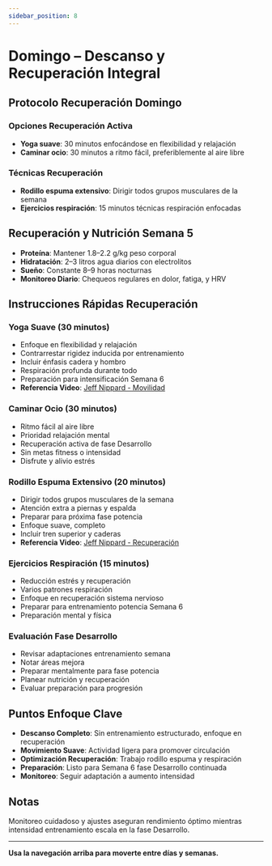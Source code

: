 ```yaml
---
sidebar_position: 8
---
```



<WorkoutNav weekNumber={5} />

# Domingo – Descanso y Recuperación Integral

## Protocolo Recuperación Domingo

### Opciones Recuperación Activa
- **Yoga suave**: 30 minutos enfocándose en flexibilidad y relajación
- **Caminar ocio**: 30 minutos a ritmo fácil, preferiblemente al aire libre

### Técnicas Recuperación
- **Rodillo espuma extensivo**: Dirigir todos grupos musculares de la semana
- **Ejercicios respiración**: 15 minutos técnicas respiración enfocadas

## Recuperación y Nutrición Semana 5

- **Proteína**: Mantener 1.8–2.2 g/kg peso corporal
- **Hidratación**: 2–3 litros agua diarios con electrolitos
- **Sueño**: Constante 8–9 horas nocturnas
- **Monitoreo Diario**: Chequeos regulares en dolor, fatiga, y HRV

## Instrucciones Rápidas Recuperación

### Yoga Suave (30 minutos)
- Enfoque en flexibilidad y relajación
- Contrarrestar rigidez inducida por entrenamiento
- Incluir énfasis cadera y hombro
- Respiración profunda durante todo
- Preparación para intensificación Semana 6
- **Referencia Video**: [Jeff Nippard - Movilidad](https://www.youtube.com/watch?v=8wPpK6xW9s8)

### Caminar Ocio (30 minutos)
- Ritmo fácil al aire libre
- Prioridad relajación mental
- Recuperación activa de fase Desarrollo
- Sin metas fitness o intensidad
- Disfrute y alivio estrés

### Rodillo Espuma Extensivo (20 minutos)
- Dirigir todos grupos musculares de la semana
- Atención extra a piernas y espalda
- Preparar para próxima fase potencia
- Enfoque suave, completo
- Incluir tren superior y caderas
- **Referencia Video**: [Jeff Nippard - Recuperación](https://www.youtube.com/watch?v=8wPpK6xW9s8)

### Ejercicios Respiración (15 minutos)
- Reducción estrés y recuperación
- Varios patrones respiración
- Enfoque en recuperación sistema nervioso
- Preparar para entrenamiento potencia Semana 6
- Preparación mental y física

### Evaluación Fase Desarrollo
- Revisar adaptaciones entrenamiento semana
- Notar áreas mejora
- Preparar mentalmente para fase potencia
- Planear nutrición y recuperación
- Evaluar preparación para progresión

## Puntos Enfoque Clave

- **Descanso Completo**: Sin entrenamiento estructurado, enfoque en recuperación
- **Movimiento Suave**: Actividad ligera para promover circulación
- **Optimización Recuperación**: Trabajo rodillo espuma y respiración
- **Preparación**: Listo para Semana 6 fase Desarrollo continuada
- **Monitoreo**: Seguir adaptación a aumento intensidad

## Notas

Monitoreo cuidadoso y ajustes aseguran rendimiento óptimo mientras intensidad entrenamiento escala en la fase Desarrollo.

---

**Usa la navegación arriba para moverte entre días y semanas.**